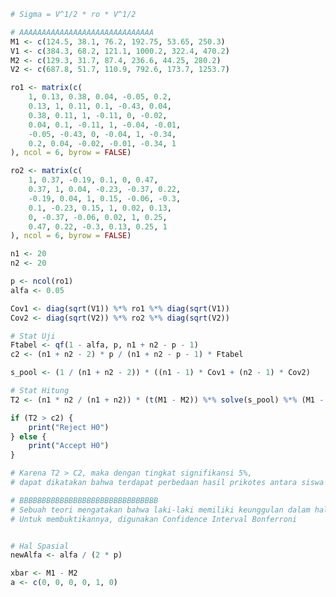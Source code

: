 ```r
# Sigma = V^1/2 * ro * V^1/2

# AAAAAAAAAAAAAAAAAAAAAAAAAAAAAA
M1 <- c(124.5, 38.1, 76.2, 192.75, 53.65, 250.3)
V1 <- c(384.3, 68.2, 121.1, 1000.2, 322.4, 470.2)
M2 <- c(129.3, 31.7, 87.4, 236.6, 44.25, 280.2)
V2 <- c(687.8, 51.7, 110.9, 792.6, 173.7, 1253.7)

ro1 <- matrix(c(
    1, 0.13, 0.38, 0.04, -0.05, 0.2,
    0.13, 1, 0.11, 0.1, -0.43, 0.04,
    0.38, 0.11, 1, -0.11, 0, -0.02,
    0.04, 0.1, -0.11, 1, -0.04, -0.01,
    -0.05, -0.43, 0, -0.04, 1, -0.34,
    0.2, 0.04, -0.02, -0.01, -0.34, 1
), ncol = 6, byrow = FALSE)

ro2 <- matrix(c(
    1, 0.37, -0.19, 0.1, 0, 0.47,
    0.37, 1, 0.04, -0.23, -0.37, 0.22,
    -0.19, 0.04, 1, 0.15, -0.06, -0.3,
    0.1, -0.23, 0.15, 1, 0.02, 0.13,
    0, -0.37, -0.06, 0.02, 1, 0.25,
    0.47, 0.22, -0.3, 0.13, 0.25, 1
), ncol = 6, byrow = FALSE)
```
```r
n1 <- 20
n2 <- 20

p <- ncol(ro1)
alfa <- 0.05
```

```r
Cov1 <- diag(sqrt(V1)) %*% ro1 %*% diag(sqrt(V1))
Cov2 <- diag(sqrt(V2)) %*% ro2 %*% diag(sqrt(V2))
```

```r
# Stat Uji
Ftabel <- qf(1 - alfa, p, n1 + n2 - p - 1)
c2 <- (n1 + n2 - 2) * p / (n1 + n2 - p - 1) * Ftabel

s_pool <- (1 / (n1 + n2 - 2)) * ((n1 - 1) * Cov1 + (n2 - 1) * Cov2)

# Stat Hitung
T2 <- (n1 * n2 / (n1 + n2)) * (t(M1 - M2)) %*% solve(s_pool) %*% (M1 - M2)
```

```r
if (T2 > c2) {
    print("Reject H0")
} else {
    print("Accept H0")
}
```
```r
# Karena T2 > C2, maka dengan tingkat signifikansi 5%,
# dapat dikatakan bahwa terdapat perbedaan hasil prikotes antara siswa laki-laki dan perempuan
```




```r
# BBBBBBBBBBBBBBBBBBBBBBBBBBBBBBB
# Sebuah teori mengatakan bahwa laki-laki memiliki keunggulan dalam hal spasial dan perempuan memiliki keunggulan analog verbal.
# Untuk membuktikannya, digunakan Confidence Interval Bonferroni


# Hal Spasial
newAlfa <- alfa / (2 * p)

xbar <- M1 - M2
a <- c(0, 0, 0, 0, 1, 0)
```
